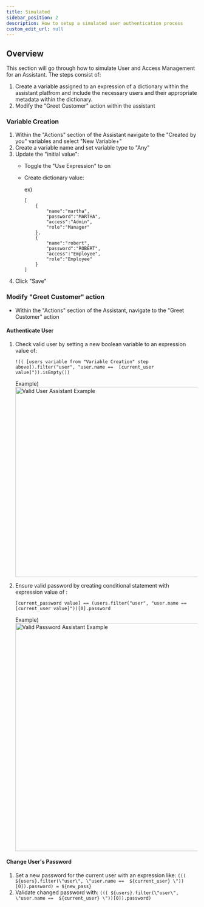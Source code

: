 ```yaml
---
title: Simulated
sidebar_position: 2
description: How to setup a simulated user authentication process
custom_edit_url: null
---
```

## Overview

This section will go through how to simulate User and Access Management for an Assistant. The steps consist of: 

1. Create a variable assigned to an expression of a dictionary within the assistant platfrom and include the necessary users and their appropriate metadata within the dictionary.
2. Modify the "Greet Customer" action within the assistant

### Variable Creation
1. Within the "Actions" section of the Assistant navigate to the "Created by you" variables and select "New Variable+"
2. Create a variable name and set variable type to "Any"
3. Update the "initial value":
    - Toggle the "Use Expression" to on
    - Create dictionary value:
        
        ex)
        ```
        [
            {
                "name":"martha",
                "password":"MARTHA",
                "access":"Admin",
                "role":"Manager"
            },
            {
                "name":"robert",
                "password":"ROBERT",
                "access":"Employee",
                "role":"Employee"
            }
        ]
        ```
4. Click "Save"

### Modify "Greet Customer" action
- Within the "Actions" section of the Assistant, navigate to the "Greet Customer" action

#### **Authenticate User**
1. Check valid user by setting a new boolean variable to an expression value of:

    ``` !(( [users variable from "Variable Creation" step above]).filter("user", "user.name ==  [current_user value]")).isEmpty()) ```

    Example)
    <img src="https://media.github.ibm.com/user/386696/files/0ef0a124-c844-489c-aa12-c478734b5ce5" alt="Valid User Assistant Example" width="500"/>


2. Ensure valid password by creating conditional statement with expression value of :

    ``` [current_password value] == (users.filter("user", "user.name == [current_user value]"))[0].password  ```

    Example)
    <img src="https://media.github.ibm.com/user/386696/files/30d212c3-063e-43e9-ad90-abc933f35e52" alt="Valid Password Assistant Example" width="600"/>

#### **Change User's Password**
1. Set a new password for the current user with an expression like:
    ```((( ${users}.filter(\"user\", \"user.name ==  ${current_user} \"))[0]).password) = ${new_pass}```
2. Validate changed password with:
    ```((( ${users}.filter(\"user\", \"user.name ==  ${current_user} \"))[0]).password) ```

